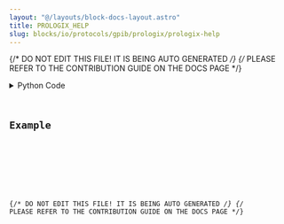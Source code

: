 ```yaml
---
layout: "@/layouts/block-docs-layout.astro"
title: PROLOGIX_HELP
slug: blocks/io/protocols/gpib/prologix/prologix-help
---
```


{/* DO NOT EDIT THIS FILE! IT IS BEING AUTO GENERATED */}
{/* PLEASE REFER TO THE CONTRIBUTION GUIDE ON THE DOCS PAGE */}


<PythonDocsDisplay docstring={docstring} />
<details>
<summary>Python Code</summary>



<Code code={pythonCode} lang="py" wrap theme="dracula" />

[Find this Flojoy Block on GitHub](https://github.com/flojoy-ai/blocks/blob/main/blocks/IO/PROTOCOLS/GPIB/PROLOGIX/PROLOGIX_HELP/PROLOGIX_HELP.py)

</details>

## Example


<GetHelpWidget />


<AppDisplay app={app} blockName="PROLOGIX_HELP" client:visible />


<Example />

{/* DO NOT EDIT THIS FILE! IT IS BEING AUTO GENERATED */}
{/* PLEASE REFER TO THE CONTRIBUTION GUIDE ON THE DOCS PAGE */}
